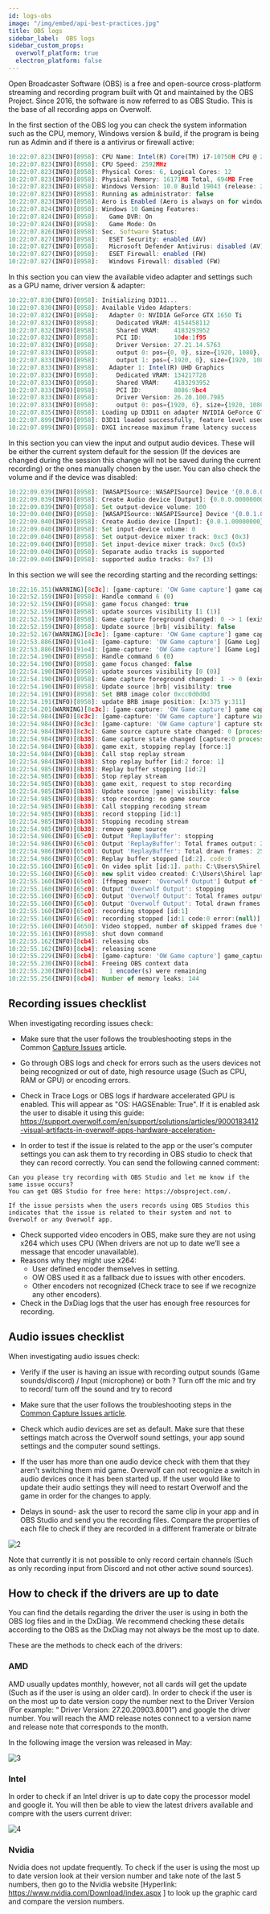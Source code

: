 ```yaml
---
id: logs-obs
image: "/img/embed/api-best-practices.jpg"
title: OBS logs
sidebar_label:  OBS logs
sidebar_custom_props:
  overwolf_platform: true
  electron_platform: false
---
```


Open Broadcaster Software (OBS) is a free and open-source cross-platform streaming and recording program built with Qt and maintained by the OBS Project. Since 2016, the software is now referred to as OBS Studio.
This is the base of all recording apps on Overwolf.

In the first section of the OBS log you can check the system information such as the CPU, memory, Windows version & build, if the program is being run as Admin and if there is a antivirus or firewall active:

```js
10:22:07.823(INFO)[8958]: CPU Name: Intel(R) Core(TM) i7-10750H CPU @ 2.60GHz
10:22:07.823(INFO)[8958]: CPU Speed: 2592MHz
10:22:07.823(INFO)[8958]: Physical Cores: 6, Logical Cores: 12
10:22:07.823(INFO)[8958]: Physical Memory: 16171MB Total, 694MB Free
10:22:07.823(INFO)[8958]: Windows Version: 10.0 Build 19043 (release: 2009; revision: 1110; 64-bit)
10:22:07.823(INFO)[8958]: Running as administrator: false
10:22:07.823(INFO)[8958]: Aero is Enabled (Aero is always on for windows 8 and above)
10:22:07.824(INFO)[8958]: Windows 10 Gaming Features:
10:22:07.824(INFO)[8958]: 	Game DVR: On
10:22:07.824(INFO)[8958]: 	Game Mode: On
10:22:07.826(INFO)[8958]: Sec. Software Status:
10:22:07.827(INFO)[8958]: 	ESET Security: enabled (AV)
10:22:07.827(INFO)[8958]: 	Microsoft Defender Antivirus: disabled (AV)
10:22:07.827(INFO)[8958]: 	ESET Firewall: enabled (FW)
10:22:07.827(INFO)[8958]: 	Windows Firewall: disabled (FW)
```

In this section you can view the available video adapter and settings such as a GPU name, driver version & adapter:

```js
10:22:07.830(INFO)[8958]: Initializing D3D11...
10:22:07.830(INFO)[8958]: Available Video Adapters: 
10:22:07.832(INFO)[8958]: 	Adapter 0: NVIDIA GeForce GTX 1650 Ti
10:22:07.832(INFO)[8958]: 	  Dedicated VRAM: 4154458112
10:22:07.832(INFO)[8958]: 	  Shared VRAM:    4183293952
10:22:07.832(INFO)[8958]: 	  PCI ID:         10de:1f95
10:22:07.832(INFO)[8958]: 	  Driver Version: 27.21.14.5763
10:22:07.833(INFO)[8958]: 	  output 0: pos={0, 0}, size={1920, 1080}, attached=true, refresh=60, name=DELL P2419H
10:22:07.833(INFO)[8958]: 	  output 1: pos={-1920, 0}, size={1920, 1080}, attached=true, refresh=60, name=DELL P2419H
10:22:07.833(INFO)[8958]: 	Adapter 1: Intel(R) UHD Graphics
10:22:07.833(INFO)[8958]: 	  Dedicated VRAM: 134217728
10:22:07.833(INFO)[8958]: 	  Shared VRAM:    4183293952
10:22:07.833(INFO)[8958]: 	  PCI ID:         8086:9bc4
10:22:07.833(INFO)[8958]: 	  Driver Version: 26.20.100.7985
10:22:07.833(INFO)[8958]: 	  output 0: pos={1920, 0}, size={1920, 1080}, attached=true, refresh=144, name=
10:22:07.835(INFO)[8958]: Loading up D3D11 on adapter NVIDIA GeForce GTX 1650 Ti (0)
10:22:07.899(INFO)[8958]: D3D11 loaded successfully, feature level used: b000
10:22:07.899(INFO)[8958]: DXGI increase maximum frame latency success
```

In this section you can view the input and output audio devices. These will be either the current system default for the session (If the devices are changed during the session this change will not be saved during the current recording) or the ones manually chosen by the user. You can also check the volume and if the device was disabled:

```js
10:22:09.039(INFO)[8958]: [WASAPISource::WASAPISource] Device '{0.0.0.00000000}.{66d4c155-4c0a-435b-bfb1-599df12252e7}' not found.  Waiting for device
10:22:09.039(INFO)[8958]: Create Audio device [Output]: {0.0.0.00000000}.{66d4c155-4c0a-435b-bfb1-599df12252e7}
10:22:09.039(INFO)[8958]: Set output-device volume: 100
10:22:09.040(INFO)[8958]: [WASAPISource::WASAPISource] Device '{0.0.1.00000000}.{b3122eb7-9ca4-410c-9a33-4a54468a3f23}' not found.  Waiting for device
10:22:09.040(INFO)[8958]: Create Audio device [Input]: {0.0.1.00000000}.{b3122eb7-9ca4-410c-9a33-4a54468a3f23}
10:22:09.040(INFO)[8958]: Set input-device volume: 0
10:22:09.040(INFO)[8958]: Set output-device mixer track: 0xc3 (0x3)
10:22:09.040(INFO)[8958]: Set input-device mixer track: 0xc5 (0x5)
10:22:09.040(INFO)[8958]: Separate audio tracks is supported
10:22:09.040(INFO)[8958]: supported audio tracks: 0x7 (3)
```

In this section we will see the recording starting and the recording settings:

```js
10:22:16.351(WARNING)[8c3c]: [game-capture: 'OW Game capture'] game capture pause state changed: 0 -> 1
10:22:52.159(INFO)[8958]: Handle command 6 (0)
10:22:52.159(INFO)[8958]: game focus changed: true
10:22:52.159(INFO)[8958]: update sources visibility [1 (1)]
10:22:52.159(INFO)[8958]: Game capture foreground changed: 0 -> 1 (exist: 1 visible:1)
10:22:52.159(INFO)[8958]: Update source |brb| visibility: false
10:22:52.167(WARNING)[8c3c]: [game-capture: 'OW Game capture'] game capture pause state changed: 1 -> 0
10:22:53.886(INFO)[91e4]: [game-capture: 'OW Game capture'] [Game Log]: gl_free: GL error occurred on free: 1282
10:22:53.886(INFO)[91e4]: [game-capture: 'OW Game capture'] [Game Log]: ------------------ gl capture freed ------------------
10:22:54.190(INFO)[8958]: Handle command 6 (0)
10:22:54.190(INFO)[8958]: game focus changed: false
10:22:54.190(INFO)[8958]: update sources visibility [0 (0)]
10:22:54.190(INFO)[8958]: Game capture foreground changed: 1 -> 0 (exist: 1 visible:1)
10:22:54.190(INFO)[8958]: Update source |brb| visibility: true
10:22:54.191(INFO)[8958]: Set BRB image color 0xcc0d0d0d
10:22:54.191(INFO)[8958]: update BRB image position: [x:375 y:311]
10:22:54.201(WARNING)[8c3c]: [game-capture: 'OW Game capture'] game capture pause state changed: 0 -> 1
10:22:54.984(INFO)[8c3c]: [game-capture: 'OW Game capture'] capture window no longer exists, terminating capture
10:22:54.984(INFO)[8c3c]: [game-capture: 'OW Game capture'] capture stopped
10:22:54.984(INFO)[8c3c]: Game source capture state changed: 0 [process alive: true, sli: false]
10:22:54.984(INFO)[8b38]: Game capture state changed [capture:0 process alive:0]
10:22:54.984(INFO)[8b38]: game exit, stopping replay [force:1]
10:22:54.984(INFO)[8b38]: Call stop replay stream
10:22:54.984(INFO)[8b38]: Stop replay buffer [id:2 force: 1]
10:22:54.985(INFO)[8b38]: Replay buffer stopping [id:2]
10:22:54.985(INFO)[8b38]: Stop replay stream
10:22:54.985(INFO)[8b38]: game exit, request to stop recording
10:22:54.985(INFO)[8b38]: Update source |game| visibility: false
10:22:54.985(INFO)[8b38]: stop recording: no game source
10:22:54.985(INFO)[8b38]: Call stopping recoding stream
10:22:54.985(INFO)[8b38]: record stopping [id:1]
10:22:54.985(INFO)[8b38]: Stopping recoding stream
10:22:54.985(INFO)[8b38]: remove game source
10:22:54.986(INFO)[65c0]: Output 'ReplayBuffer': stopping
10:22:54.986(INFO)[65c0]: Output 'ReplayBuffer': Total frames output: 2576
10:22:54.986(INFO)[65c0]: Output 'ReplayBuffer': Total drawn frames: 2585
10:22:54.986(INFO)[65c0]: Replay buffer stopped [id:2]. code:0
10:22:55.160(INFO)[65c0]: On video split [id:1]. path: C:\Users\Shirel laptop\Videos\Overwolf\Outplayed\tmp\Minecraft 07-20-2021_10-22-07-714.mp4 duration: 43050
10:22:55.160(INFO)[65c0]: new split video created: C:\Users\Shirel laptop\Videos\Overwolf\Outplayed\tmp\Minecraft 07-20-2021_10-22-07-714.mp4 duration: 43050
10:22:55.160(INFO)[65c0]: [ffmpeg muxer: 'Overwolf Output'] Output of file 'C:\Users\Shirel laptop\Videos\Overwolf\Outplayed\tmp\Minecraft 07-20-2021_10-22-07-714.mp4' stopped
10:22:55.160(INFO)[65c0]: Output 'Overwolf Output': stopping
10:22:55.160(INFO)[65c0]: Output 'Overwolf Output': Total frames output: 2586
10:22:55.160(INFO)[65c0]: Output 'Overwolf Output': Total drawn frames: 2595
10:22:55.160(INFO)[65c0]: recording stopped [id:1]
10:22:55.160(INFO)[65c0]: recording stopped [id:1 code:0 error:(null)]
10:22:55.160(INFO)[4650]: Video stopped, number of skipped frames due to encoding lag: 8/2593 (0.3%)
10:22:55.161(INFO)[8958]: shut down command
10:22:55.162(INFO)[8cb4]: releasing obs
10:22:55.162(INFO)[8cb4]: releasing scene
10:22:55.229(INFO)[8cb4]: [game-capture: 'OW Game capture'] game_capture_destroy
10:22:55.230(INFO)[8cb4]: Freeing OBS context data
10:22:55.230(INFO)[8cb4]: 	1 encoder(s) were remaining
10:22:55.256(INFO)[8cb4]: Number of memory leaks: 144
```

## Recording issues checklist

When investigating recording issues check:

* Make sure that the user follows the troubleshooting steps in the Common [Capture Issues](https://support.overwolf.com/en/support/solutions/articles/9000181387-common-capture-issues) article.

* Go through OBS logs and check for errors such as the users devices not being recognized or out of date, high resource usage (Such as CPU, RAM or GPU) or encoding errors.

* Check in Trace Logs or OBS logs if hardware accelerated GPU is enabled. This will appear as "OS: HAGSEnable: True". If it is enabled ask the user to disable it using this guide: https://support.overwolf.com/en/support/solutions/articles/9000183412-visual-artifacts-in-overwolf-apps-hardware-acceleration- 

* In order to test if the issue is related to the app or the user's computer settings you can ask them to try recording in OBS studio to check that they can record correctly. You can send the following canned comment:

```text
Can you please try recording with OBS Studio and let me know if the same issue occurs?
You can get OBS Studio for free here: https://obsproject.com/.  

If the issue persists when the users records using OBS Studios this indicates that the issue is related to their system and not to Overwolf or any Overwolf app.
```

* Check supported video encoders in OBS, make sure they are not using x264 which uses CPU (When drivers are not up to date we’ll see a message that encoder unavailable).
* Reasons why they might use x264:
  * User defined encoder themselves in setting.
  * OW OBS used it as a fallback due to issues with other encoders.
  * Other encoders not recognized (Check trace to see if we recognize any other encoders).
* Check in the DxDiag logs that the user has enough free resources for recording.

## Audio issues checklist

When investigating audio issues check:

* Verify if the user is having an issue with recording output sounds (Game sounds/discord) / Input (microphone) or both ?
Turn off the mic and try to record/ turn off the sound and try to record

* Make sure that the user follows the troubleshooting steps in the [Common Capture Issues article](https://support.overwolf.com/en/support/solutions/articles/9000181387-common-capture-issues). 

* Check which audio devices are set as default. Make sure that these settings match across the Overwolf sound settings, your app sound settings and the computer sound settings.

* If the user has more than one audio device check with them that they aren't switching them mid game. 
Overwolf can not recognize a switch in audio devices once it has been started up. If the user would like to update their audio settings they will need to restart Overwolf and the game in order for the changes to apply.

* Delays in sound- ask the user to record the same clip in your app and in OBS Studio and send you the recording files. Compare the properties of each file to check if they are recorded in a different framerate or bitrate

![2](/assets/logs/2.png)

Note that currently it is not possible to only record certain channels (Such as only recording input from Discord and not other active sound sources).

## How to check if the drivers are up to date

You can find the details regarding the driver the user is using in both the OBS log files and in the DxDiag. We recommend checking these details according to the OBS as the DxDiag may not always be the most up to date.

These are the methods to check each of the drivers:

### AMD

AMD usually updates monthly, however, not all cards will get the update (Such as if the user is using an older card).
In order to check if the user is on the most up to date version copy the number next to the Driver Version (For example: “ Driver Version: 27.20.20903.8001”) and google the driver number. You will reach the AMD release notes connect to a version name and release note that corresponds to the month. 

In the following image the version was released in May:

![3](/assets/logs/3.png)

### Intel

In order to check if an Intel driver is up to date copy the processor model and google it. You will then be able to view the latest drivers available and compre with the users current driver: 

![4](/assets/logs/4.png)

### Nvidia

Nvidia does not update frequently. To check if the user is using the most up to date version look at their version number and take note of the last 5 numbers, then go to the Nvidia website [Hyperlink: https://www.nvidia.com/Download/index.aspx ] to look up the graphic card and compare the version numbers. 




